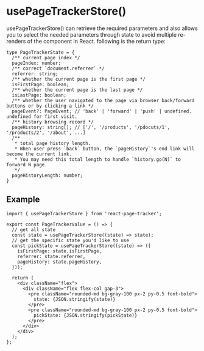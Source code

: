 
# usePageTrackerStore()

usePageTrackerStore() can retrieve the required parameters and also allows you to select the needed parameters through state to avoid multiple re-renders of the component in React. following is the return type:

```tsx
type PageTrackerState = {
  /** current page index */
  pageIndex: number;
  /** correct `document.referrer` */
  referrer: string;
  /** whether the current page is the first page */
  isFirstPage: boolean;
  /** whether the current page is the last page */
  isLastPage: boolean;
  /** whether the user navigated to the page via browser back/forward buttons or by clicking a link */
  pageEvent?: PageEvent; // 'back' | 'forward' | 'push' | undefined.  undefined for first visit.
  /** history browsing record */
  pageHistory: string[]; // ['/', '/products', '/pdocuts/1', '/products/2', '/about', ...]
  /**
   * total page history length.
   * When user press `back` button, the `pageHistory`'s end link will become the current link.
   * You may need this total length to handle `history.go(N)` to forward N page.
   */
  pageHistoryLength: number;
}
```

## Example

```tsx
import { usePageTrackerStore } from 'react-page-tracker';

export const PageTrackerValue = () => {
  // get all state
  const state = usePageTrackerStore((state) => state);
  // get the specific state you'd like to use
  const pickState = usePageTrackerStore((state) => ({
    isFirstPage: state.isFirstPage,
    referrer: state.referrer,
    pageHistory: state.pageHistory,
  }));

  return (
    <div className="flex">
      <div className="flex flex-col gap-3">
        <pre className="rounded-md bg-gray-100 px-2 py-0.5 font-bold">
          state: {JSON.stringify(state)}
        </pre>
        <pre className="rounded-md bg-gray-100 px-2 py-0.5 font-bold">
          pickState: {JSON.stringify(pickState)}
        </pre>
      </div>
    </div>
  );
};
```

<AdDocBottom />
